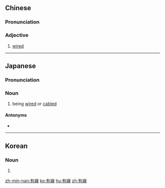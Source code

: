 {{also|有线}}
==Chinese==
{{zh-forms|s=有线}}

===Pronunciation===
{{zh-pron
|m=yǒuxiàn
|cat=a
}}

===Adjective===
{{zh-adj}}

# [[wired]]
----
==Japanese==
{{ja-kanjitab|ゆう|せん|yomi=o}}

===Pronunciation===
{{ja-pron|ゆうせん|y=o}}

===Noun===
{{ja-noun|ゆうせん}}

# being [[wired]] or [[cabled]]
#: {{ja-usex|有線電話の方が繋がる確率が高い|ゆうせん でんわ の ほう が つながる かくりつ が たかい|landlines have a better chance of connecting}}

====Antonyms====
* {{ja-r|無線|むせん}}

----

==Korean==
{{ko-hanjatab}}

===Noun===
{{ko-noun|hj|hangeul=유선}}

# {{hanja form of|유선|}}

[[zh-min-nan:有線]]
[[ko:有線]]
[[hu:有線]]
[[zh:有線]]